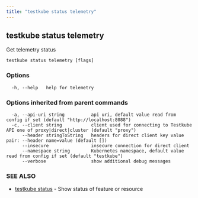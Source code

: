 ```yaml
---
title: "testkube status telemetry"
---
```

<head>
  <meta name="docsearch:indexPrefix" content="reference-doc" />
</head>

## testkube status telemetry

Get telemetry status

```
testkube status telemetry [flags]
```

### Options

```
  -h, --help   help for telemetry
```

### Options inherited from parent commands

```
  -a, --api-uri string          api uri, default value read from config if set (default "http://localhost:8088")
  -c, --client string           client used for connecting to Testkube API one of proxy|direct|cluster (default "proxy")
      --header stringToString   headers for direct client key value pair: --header name=value (default [])
      --insecure                insecure connection for direct client
      --namespace string        Kubernetes namespace, default value read from config if set (default "testkube")
      --verbose                 show additional debug messages
```

### SEE ALSO

* [testkube status](testkube-status.mdx)	 - Show status of feature or resource

